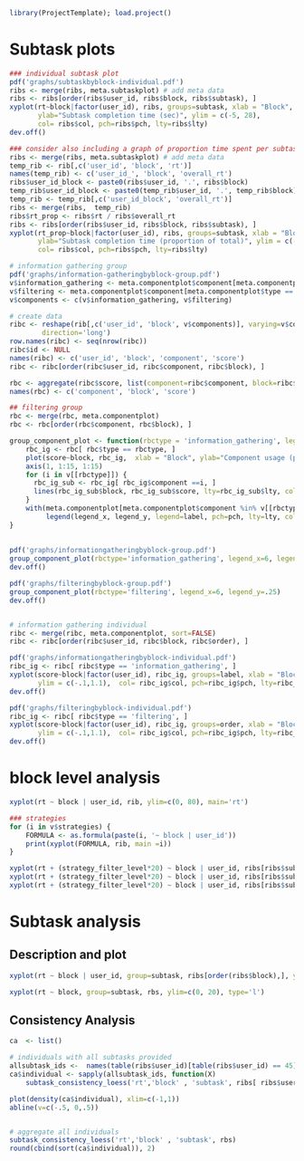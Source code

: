 ```r
library(ProjectTemplate); load.project()
```

# Subtask plots

```r
### individual subtask plot
pdf('graphs/subtaskbyblock-individual.pdf')
ribs <- merge(ribs, meta.subtaskplot) # add meta data
ribs <- ribs[order(ribs$user_id, ribs$block, ribs$subtask), ]
xyplot(rt~block|factor(user_id), ribs, groups=subtask, xlab = "Block", type='b', 
       ylab="Subtask completion time (sec)", ylim = c(-5, 28), 
       col= ribs$col, pch=ribs$pch, lty=ribs$lty)
dev.off()

### consider also including a graph of proportion time spent per subtask over individual and block
ribs <- merge(ribs, meta.subtaskplot) # add meta data
temp_rib <- rib[,c('user_id', 'block', 'rt')]
names(temp_rib) <- c('user_id_', 'block', 'overall_rt')
ribs$user_id_block <- paste0(ribs$user_id, '.', ribs$block)
temp_rib$user_id_block <- paste0(temp_rib$user_id, '.', temp_rib$block)
temp_rib <- temp_rib[,c('user_id_block', 'overall_rt')]
ribs <- merge(ribs,  temp_rib)
ribs$rt_prop <- ribs$rt / ribs$overall_rt 
ribs <- ribs[order(ribs$user_id, ribs$block, ribs$subtask), ]
xyplot(rt_prop~block|factor(user_id), ribs, groups=subtask, xlab = "Block", type='b', 
       ylab="Subtask completion time (proportion of total)", ylim = c(-0.1,1.1), 
       col= ribs$col, pch=ribs$pch, lty=ribs$lty)

```


```r
# information gathering group
pdf('graphs/information-gatheringbyblock-group.pdf')
v$information_gathering <- meta.componentplot$component[meta.componentplot$type == "information_gathering"]
v$filtering <- meta.componentplot$component[meta.componentplot$type == "filtering"]
v$components <- c(v$information_gathering, v$filtering)

# create data
ribc <- reshape(rib[,c('user_id', 'block', v$components)], varying=v$components, v.names='score', times=v$components,
        direction='long')
row.names(ribc) <- seq(nrow(ribc))
ribc$id <- NULL
names(ribc) <- c('user_id', 'block', 'component', 'score')
ribc <- ribc[order(ribc$user_id, ribc$component, ribc$block), ]

rbc <- aggregate(ribc$score, list(component=ribc$component, block=ribc$block), mean)
names(rbc) <- c('component', 'block', 'score')

## filtering group
rbc <- merge(rbc, meta.componentplot)
rbc <- rbc[order(rbc$component, rbc$block), ]

group_component_plot <- function(rbctype = 'information_gathering', legend_x=6, legend_y=1) {
    rbc_ig <- rbc[ rbc$type == rbctype, ]
    plot(score~block, rbc_ig,  xlab = "Block", ylab="Component usage (proportion of trials)", ylim=c(0, 1), las=1, pch=rbc_ig$pch, col=rbc_ig$col)
    axis(1, 1:15, 1:15)
    for (i in v[[rbctype]]) {
      rbc_ig_sub <- rbc_ig[ rbc_ig$component ==i, ]
      lines(rbc_ig_sub$block, rbc_ig_sub$score, lty=rbc_ig_sub$lty, col=rbc_ig_sub$col)
    }           
    with(meta.componentplot[meta.componentplot$component %in% v[[rbctype]], ], 
         legend(legend_x, legend_y, legend=label, pch=pch, lty=lty, col=col))
}
    
    
pdf('graphs/informationgatheringbyblock-group.pdf')
group_component_plot(rbctype='information_gathering', legend_x=6, legend_y=1)
dev.off()

pdf('graphs/filteringbyblock-group.pdf')
group_component_plot(rbctype='filtering', legend_x=6, legend_y=.25)
dev.off()


# information gathering individual
ribc <- merge(ribc, meta.componentplot, sort=FALSE)
ribc <- ribc[order(ribc$user_id, ribc$block, ribc$order), ]

pdf('graphs/informationgatheringbyblock-individual.pdf')
ribc_ig <- ribc[ ribc$type == 'information_gathering', ]
xyplot(score~block|factor(user_id), ribc_ig, groups=label, xlab = "Block", type='b', ylab="Component usage (proportion of trials)", 
       ylim = c(-.1,1.1),  col= ribc_ig$col, pch=ribc_ig$pch, lty=ribc_ig$lty)
dev.off()

pdf('graphs/filteringbyblock-individual.pdf')
ribc_ig <- ribc[ ribc$type == 'filtering', ]
xyplot(score~block|factor(user_id), ribc_ig, groups=order, xlab = "Block", type='b', ylab="Component usage (proportion of trials)", 
       ylim = c(-.1,1.1),  col= ribc_ig$col, pch=ribc_ig$pch, lty=ribc_ig$lty)
dev.off()

```


# block level analysis
```r
xyplot(rt ~ block | user_id, rib, ylim=c(0, 80), main='rt')

### strategies
for (i in v$strategies) {
    FORMULA <- as.formula(paste(i, '~ block | user_id'))
    print(xyplot(FORMULA, rib, main =i))
}

xyplot(rt + (strategy_filter_level*20) ~ block | user_id, ribs[ribs$subtask == 'timetableuse', ], main ='strategy_filter_level')
xyplot(rt + (strategy_filter_level*20) ~ block | user_id, ribs[ribs$subtask == 'filtering', ], main ='strategy_filter_level')
xyplot(rt + (strategy_filter_level*20) ~ block | user_id, ribs[ribs$subtask == 'informationgathering', ], main ='strategy_filter_level')
```


# Subtask analysis
## Description and plot
```r
xyplot(rt ~ block | user_id, group=subtask, ribs[order(ribs$block),], ylim=c(-1, 20), type='l')

xyplot(rt ~ block, group=subtask, rbs, ylim=c(0, 20), type='l')
```


## Consistency Analysis
```r
ca  <- list()

# individuals with all subtasks provided
allsubtask_ids <-  names(table(ribs$user_id)[table(ribs$user_id) == 45])
ca$individual <- sapply(allsubtask_ids, function(X)  
    subtask_consistency_loess('rt','block' , 'subtask', ribs[ ribs$user_id == X, ]))

plot(density(ca$individual), xlim=c(-1,1))
abline(v=c(-.5, 0,.5))


# aggregate all individuals
subtask_consistency_loess('rt','block' , 'subtask', rbs)
round(cbind(sort(ca$individual)), 2)
```


